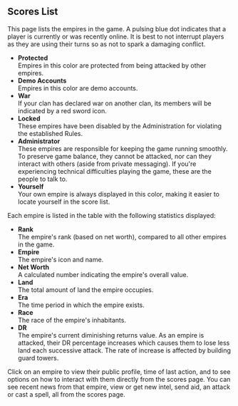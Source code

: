 ## Scores List

This page lists the empires in the game. A pulsing blue dot indicates that a player is currently or was recently online. It is best to not interrupt players as they are using their turns so as not to spark a damaging conflict.

- **Protected**  
  Empires in this color are protected from being attacked by other empires.
- **Demo Accounts**  
  Empires in this color are demo accounts.
- **War**  
  If your clan has declared war on another clan, its members will be indicated by a red sword icon.
- **Locked**  
  These empires have been disabled by the Administration for violating the established Rules.
- **Administrator**  
  These empires are responsible for keeping the game running smoothly. To preserve game balance, they cannot be attacked, nor can they interact with others (aside from private messaging). If you're experiencing technical difficulties playing the game, these are the people to talk to.
- **Yourself**  
  Your own empire is always displayed in this color, making it easier to locate yourself in the score list.

Each empire is listed in the table with the following statistics displayed:

- **Rank**  
  The empire's rank (based on net worth), compared to all other empires in the game.
- **Empire**  
  The empire's icon and name.
- **Net Worth**  
  A calculated number indicating the empire's overall value.
- **Land**  
  The total amount of land the empire occupies.
- **Era**  
  The time period in which the empire exists.
- **Race**  
  The race of the empire's inhabitants.
- **DR**  
  The empire's current diminishing returns value. As an empire is attacked, their DR percentage increases which causes them to lose less land each successive attack. The rate of increase is affected by building guard towers.

Click on an empire to view their public profile, time of last action, and to see options on how to interact with them directly from the scores page. You can see recent news from that empire, view or get new intel, send aid, an attack or cast a spell, all from the scores page.
